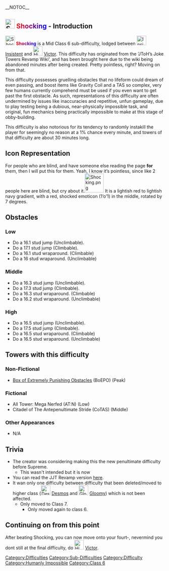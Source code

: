 __NOTOC__{{Humanly Impossible}}
{{BetterQuote|text=It is astounding that you made it here.
After all of those difficulties, saying that they’re “humanly impossible” and “you will not beat this”. 
Countless impossible difficulties.
They were all saying the same thing..

Oh how wrong they all were.
But now..
You are face to face, with one of the penultimate difficulties before you come across your first legendary.
There is one objective left after this, before.. well, supremity.

I wish you the best of luck on your obbyist journey.|quoter=The average sign in a DCT when you reach [[File:Shocking.png|30x30px]] <span style="background:linear-gradient(90deg,red,blue); -webkit-background-clip:text !important; -webkit-text-fill-color:transparent;">Shocking</span>.}}{{NewDifficultyInfobox|title1=[[File:Shocking.png|30x30px]] <span style="background:linear-gradient(90deg,red,blue); -webkit-background-clip:text !important; -webkit-text-fill-color:transparent;">Shocking</span>|image1=Shocking.png|caption1=It’s really shocking that you’re even here.|class=[[:Category:Class 6|Class 6]]|type=[[:Category:Sub-Difficulties|Sub-Difficulty]]|previous=[[File:Insistent.png|30px]] [[Insistent]]|next=[[File:Hi.png|30px]] [[Victor]]|class_range=[[:Category:Class 6|Mid]]|difficulty_range=Low to High|decal_id=[https://create.roblox.com/store/asset/11825718876/Shocking 11825718876]|creator(s)=[[User:Noobinthetrash|Noobinthetrash]]|main_difficulty=[[File:Insistent.png|30px]] [[Insistent]]|rating=53.5}}

==[[File:Shocking.png|30x30px]] <span style="background:linear-gradient(90deg,red,blue); -webkit-background-clip:text !important; -webkit-text-fill-color:transparent;">'''Shocking'''</span> - Introduction==
[[File:Shocking.png|30x30px]] <span style="background:linear-gradient(90deg,red,blue); -webkit-background-clip:text !important; -webkit-text-fill-color:transparent;">'''Shocking'''</span> is a Mid Class 6 sub-difficulty, lodged between [[File:Insistent.png|30px]] [[Insistent]] and [[File:Hi.png|30px]] [[Victor]]. This difficulty has originated from the ‘JToH’s Joke Towers Revamp Wiki’, and has been brought here due to the wiki being abandoned minutes after being created. Pretty pointless, right? Moving on from that. 

This difficulty possesses gruelling obstacles that no lifeform could dream of even passing, and boost items like Gravity Coil and a TAS so complex, very few humans currently comprehend must be used if you even want to get past the first obstacle. As such, representations of this difficulty are often undermined by issues like inaccuracies and repetitive, unfun gameplay, due to play testing being a dubious, near-physically impossible task, and original, fun mechanics being practically impossible to make at this stage of obby-building. 

This difficulty is also notorious for its tendency to randomly instakill the player for seemingly no reason at a 1% chance every minute, and towers of that difficulty are about 30 minutes long. 

==Icon Representation ==
For people who are blind, and have someone else reading the page '''for''' them, then I will put this for them. Yeah, I know it’s pointless, since like 2 people here are blind, but cry about it.[[File:Shocking.png|center|frameless|60x60px]]
It is a lightish red to lightish navy gradient, with a red, shocked emoticon (1’o’1) in the middle, rotated by 7 degrees.

==Obstacles==

===Low===

*Do a 16.1 stud jump (Unclimbable).
*Do a 17.1 stud jump (Climbable).
*Do a 16.1 stud wraparound. (Climbable)
*Do a 16 stud wraparound. (Unclimbable)

===Middle===

*Do a 16.3 stud jump (Unclimbable).
*Do a 17.3 stud jump (Climbable).
*Do a 16.3 stud wraparound. (Climbable)
*Do a 16.2 stud wraparound. (Unclimbable)

===High===

*Do a 16.5 stud jump (Unclimbable).
*Do a 17.5 stud jump (Climbable).
*Do a 16.5 stud wraparound. (Climbable)
*Do a 16.5 stud wraparound. (Unclimbable)

==Towers with this difficulty==

===Non-Fictional===

*[[Box of Extremely Punishing Obstacles]] (BoEPO) (Peak)

=== Fictional===

*All Tower: Mega Nerfed (AT:N) (Low)
*Citadel of The Antepenultimate Stride (CoTAS) (Middle)

=== Other Appearances===

* N/A

==Trivia==

*The creator was considering making this the new penultimate difficulty before Supreme.
**This wasn't intended but it is now
*You can read the JJT Revamp version [[w:c:jtohs-joke-towers-revamp:Shocking|here]].
*It wan only one difficulty between difficulty that been deleted/moved to higher class ([[File:Desmos.png|30x30px]] [[Desmos]] and [[File:Gloomy.jpeg|30x30px]] [[Gloomy]]) which is not been affected.
**Only moved to Class 7. 
***Only moved again to class 6.

== Continuing on from this point==
After beating Shocking, you can now move onto your fourt-, nevermind you dont still at the final difficulty, do [[File:Hi.png|30px]] [[Victor]].
{{DifficultiesNavbox}}
[[Category:Difficulties]]
[[Category:Sub-Difficulties]]
[[Category:Difficulty]]
[[Category:Humanly Impossible]]
[[Category:Class 6]]